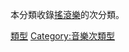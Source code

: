 {{Catnav|頁面分類|各種主題的頁面分類|類型|音樂類型|音樂次類型}}
{{Catnav|頁面分類|各種主題的頁面分類|類型|音樂類型|摇滚乐}}

本分類收錄[[搖滾樂|搖滾樂]]的次分類。
{{Commonscat|Rock music genres}}

[[Category:搖滾樂|類型]]
[[Category:音樂次類型|Category:音樂次類型]]